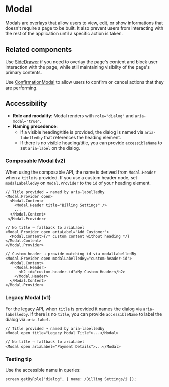 
<Meta title="Components/Overlays/Modal" />

# Modal

Modals are overlays that allow users to view, edit, or show informations that
doesn't require a page to be built. It also prevent users from interacting with
the rest of the application until a specific action is taken.

## Related components

Use [SideDrawer](/components/SideDrawer) if you need to overlay the page's
content and block user interaction with the page, while still maintaining
visibilty of the page's primary contents.

Use [ConfirmationModal](/components/ConfirmationModal) to allow users to confirm
or cancel actions that they are performing.

## Accessibility

- **Role and modality**: Modal renders with `role="dialog"` and
  `aria-modal="true"`.
- **Naming precedence**:
  - If a visible heading/title is provided, the dialog is named via
    `aria-labelledby` that references the heading element.
  - If there is no visible heading/title, you can provide `accessibleName` to
    set `aria-label` on the dialog.

### Composable Modal (v2)

When using the composable API, the name is derived from `Modal.Header` when a
`title` is provided. If you use a custom header node, set `modalLabelledBy` on
`Modal.Provider` to the `id` of your heading element.

```tsx
// Title provided → named by aria-labelledby
<Modal.Provider open>
  <Modal.Content>
    <Modal.Header title="Billing Settings" />
    ...
  </Modal.Content>
 </Modal.Provider>

// No title → fallback to ariaLabel
<Modal.Provider open ariaLabel="Add Customer">
  <Modal.Content>{/* custom content without heading */}</Modal.Content>
</Modal.Provider>

// Custom header → provide matching id via modalLabelledBy
<Modal.Provider open modalLabelledBy="custom-header-id">
  <Modal.Content>
    <Modal.Header>
      <h2 id="custom-header-id">My Custom Header</h2>
    </Modal.Header>
  </Modal.Content>
</Modal.Provider>
```

### Legacy Modal (v1)

For the legacy API, when `title` is provided it names the dialog via
`aria-labelledby`. If there is no `title`, you can provide `accessibleName` to
label the dialog via `aria-label`.

```tsx
// Title provided → named by aria-labelledby
<Modal open title="Legacy Modal Title">...</Modal>

// No title → fallback to ariaLabel
<Modal open ariaLabel="Payment Details">...</Modal>
```

### Testing tip

Use the accessible name in queries:

```tsx
screen.getByRole("dialog", { name: /Billing Settings/i });
```
